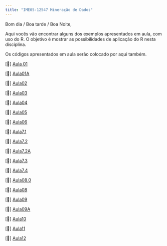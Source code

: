 ```yaml
---
title: "IME05-12547 Mineração de Dados"
---
```


Bom dia / Boa tarde / Boa Noite,

Aqui vocês vão encontrar alguns dos exemplos apresentados em aula, com uso do R. O objetivo é mostrar as possibilidades de aplicação do R nesta disciplina.

Os códigos apresentados em aula serão colocado por aqui também.

\[📖\] <a href="./semanas/Aula01.html" class="link">Aula 01</a>

\[📖\] <a href="./semanas/Aula01A.html" class="link">Aula01A</a>

\[📖\] <a href="./semanas/Aula02.html" class="link">Aula02</a>

\[📖\] <a href="./semanas/Aula03.html" class="link">Aula03</a>

\[📖\] <a href="./semanas/Aula04.html" class="link">Aula04</a>

\[📖\] <a href="./semanas/Aula05.html" class="link">Aula05</a>

\[📖\] <a href="./semanas/Aula06.html" class="link">Aula06</a>

\[📖\] <a href="./semanas/Aula07.1.html" class="link">Aula7.1</a>

\[📖\] <a href="./semanas/Aula07.2.html" class="link">Aula7.2</a>

\[📖\] <a href="./semanas/Aula07.2A.html" class="link">Aula7.2A</a>

\[📖\] <a href="./semanas/Aula07.3.html" class="link">Aula7.3</a>

\[📖\] <a href="./semanas/Aula07.4.html" class="link">Aula7.4</a>

\[📖\] <a href="./semanas/Aula08.0.html" class="link">Aula08.0</a>

\[📖\] <a href="./semanas/Aula08.html" class="link">Aula08</a>

\[📖\] <a href="./semanas/Aula09.html" class="link">Aula09</a>

\[📖\] <a href="./semanas/Aula09A.html" class="link">Aula09A</a>

\[📖\] <a href="./semanas/Aula10.html" class="link">Aula10</a>

\[📖\] <a href="./semanas/Aula11.html" class="link">Aula11</a>

\[📖\] <a href="./semanas/Aula12.html" class="link">Aula12</a>
